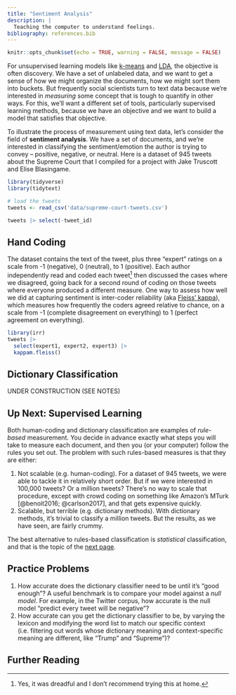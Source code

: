 ```yaml
---
title: "Sentiment Analysis"
description: |
  Teaching the computer to understand feelings.
bibliography: references.bib
---
```


```r
knitr::opts_chunk$set(echo = TRUE, warning = FALSE, message = FALSE)
```

For unsupervised learning models like [k-means](clustering.html) and [LDA](LDA.html), the objective is often discovery. We have a set of unlabeled data, and we want to get a sense of how we might organize the documents, how we might sort them into buckets. But frequently social scientists turn to text data because we're interested in *measuring* some concept that is tough to quantify in other ways. For this, we'll want a different set of tools, particularly supervised learning methods, because we have an objective and we want to build a model that satisfies that objective.

To illustrate the process of measurement using text data, let's consider the field of **sentiment analysis**. We have a set of documents, and we're interested in classifying the sentiment/emotion the author is trying to convey -- positive, negative, or neutral. Here is a dataset of 945 tweets about the Supreme Court that I compiled for a project with Jake Truscott and Elise Blasingame.

```r
library(tidyverse)
library(tidytext)

# load the tweets
tweets <- read_csv('data/supreme-court-tweets.csv')

tweets |> select(-tweet_id)
```

## Hand Coding

The dataset contains the text of the tweet, plus three "expert" ratings on a scale from -1 (negative), 0 (neutral), to 1 (positive). Each author independently read and coded each tweet[^1] then discussed the cases where we disagreed, going back for a second round of coding on those tweets where everyone produced a different measure. One way to assess how well we did at capturing sentiment is inter-coder reliability (aka [Fleiss' kappa](https://en.wikipedia.org/wiki/Fleiss%27_kappa)), which measures how frequently the coders agreed relative to chance, on a scale from -1 (complete disagreement on everything) to 1 (perfect agreement on everything).

[^1]: Yes, it was dreadful and I don't recommend trying this at home.

```r
library(irr)
tweets |>
  select(expert1, expert2, expert3) |>
  kappam.fleiss()
```

## Dictionary Classification

UNDER CONSTRUCTION (SEE NOTES)

## Up Next: Supervised Learning

Both human-coding and dictionary classification are examples of *rule-based* measurement. You decide in advance exactly what steps you will take to measure each document, and then you (or your computer) follow the rules you set out. The problem with such rules-based measures is that they are either:

1.  Not scalable (e.g. human-coding). For a dataset of 945 tweets, we were able to tackle it in relatively short order. But if we were interested in 100,000 tweets? Or a million tweets? There's no way to scale that procedure, except with crowd coding on something like Amazon's MTurk [@benoit2016; @carlson2017], and that gets expensive quickly.
2.  Scalable, but terrible (e.g. dictionary methods). With dictionary methods, it's trivial to classify a million tweets. But the results, as we have seen, are fairly crummy.

The best alternative to rules-based classification is *statistical* classification, and that is the topic of the [next page](supervised-learning.html).

## Practice Problems

1.  How accurate does the dictionary classifier need to be until it's "good enough"? A useful benchmark is to compare your model against a *null model*. For example, in the Twitter corpus, how accurate is the null model "predict every tweet will be negative"?
2.  How accurate can you get the dictionary classifier to be, by varying the lexicon and modifying the word list to match our specific context (i.e. filtering out words whose dictionary meaning and context-specific meaning are different, like "Trump" and "Supreme")?

## Further Reading
